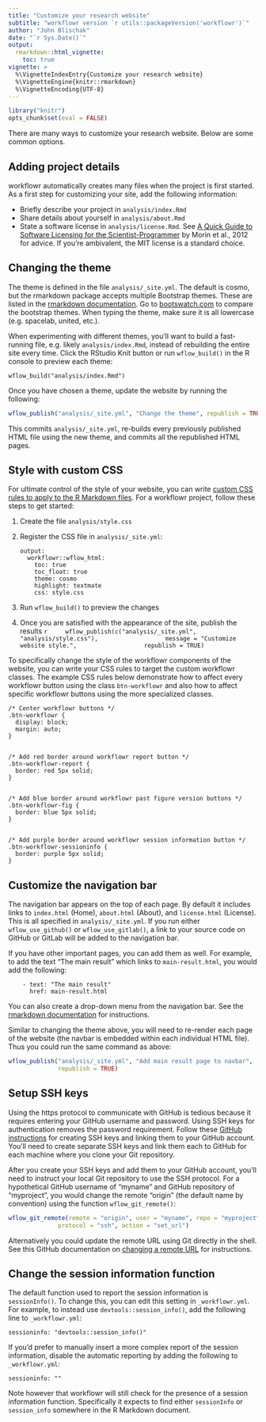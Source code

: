```yaml
---
title: "Customize your research website"
subtitle: "workflowr version `r utils::packageVersion('workflowr')`"
author: "John Blischak"
date: "`r Sys.Date()`"
output:
  rmarkdown::html_vignette:
    toc: true
vignette: >
  %\VignetteIndexEntry{Customize your research website}
  %\VignetteEngine{knitr::rmarkdown}
  %\VignetteEncoding{UTF-8}
---
```


```r
library("knitr")
opts_chunk$set(eval = FALSE)
```

There are many ways to customize your research website. Below are some common
options.

## Adding project details

workflowr automatically creates many files when the project is first started. As
a first step for customizing your site, add the following information:

* Briefly describe your project in `analysis/index.Rmd`
* Share details about yourself in `analysis/about.Rmd`
* State a software license in `analysis/license.Rmd`. See [A Quick Guide to
Software Licensing for the Scientist-Programmer][morin2012] by Morin et al.,
2012 for advice. If you're ambivalent, the MIT license is a standard choice.

[morin2012]: http://journals.plos.org/ploscompbiol/article?id=10.1371/journal.pcbi.1002598

## Changing the theme

The theme is defined in the file `analysis/_site.yml`. The default is cosmo, but
the rmarkdown package accepts multiple Bootstrap themes. These are listed in the
[rmarkdown documentation][rmd-themes]. Go to 
[bootswatch.com](http://bootswatch.com/) to compare the bootstrap themes. When
typing the theme, make sure it is all lowercase (e.g. spacelab, united, etc.).

When experimenting with different themes, you'll want to build a fast-running
file, e.g. likely `analysis/index.Rmd`, instead of rebuilding the entire site
every time. Click the RStudio Knit button or run `wflow_build()` in the R
console to preview each theme:

```
wflow_build("analysis/index.Rmd")
```

Once you have chosen a theme, update the website by running the following:

```r
wflow_publish("analysis/_site.yml", "Change the theme", republish = TRUE)
```

This commits `analysis/_site.yml`, re-builds every previously published HTML
file using the new theme, and commits all the republished HTML pages.

[rmd-themes]: http://rmarkdown.rstudio.com/html_document_format.html#appearance_and_style

## Style with custom CSS

For ultimate control of the style of your website, you can write [custom CSS
rules to apply to the R Markdown files][custom-css]. For a workflowr project,
follow these steps to get started:

1. Create the file `analysis/style.css`
1. Register the CSS file in `analysis/_site.yml`:

    ```
    output:
      workflowr::wflow_html:
        toc: true
        toc_float: true
        theme: cosmo
        highlight: textmate
        css: style.css
    ```
1. Run `wflow_build()` to preview the changes
1. Once you are satisfied with the appearance of the site, publish the results
    ```r
    wflow_publish(c("analysis/_site.yml", "analysis/style.css"),
                  message = "Customize website style.",
                  republish = TRUE)
    ```

[custom-css]: https://bookdown.org/yihui/rmarkdown/html-document.html#custom-css

To specifically change the style of the workflowr components of the website, you
can write your CSS rules to target the custom workflowr classes. The example CSS
rules below demonstrate how to affect every workflowr button using the class
`btn-workflowr` and also how to affect specific workflowr buttons using the more
specialized classes.

```
/* Center workflowr buttons */
.btn-workflowr {
  display: block;
  margin: auto;
}


/* Add red border around workflowr report button */
.btn-workflowr-report {
  border: red 5px solid;
}


/* Add blue border around workflowr past figure version buttons */
.btn-workflowr-fig {
  border: blue 5px solid;
}


/* Add purple border around workflowr session information button */
.btn-workflowr-sessioninfo {
  border: purple 5px solid;
}
```

## Customize the navigation bar

The navigation bar appears on the top of each page. By default it includes links
to `index.html` (Home), `about.html` (About), and `license.html` (License). This
is all specified in `analysis/_site.yml`. If you run either `wflow_use_github()`
or `wflow_use_gitlab()`, a link to your source code on GitHub or GitLab will be
added to the navigation bar.

If you have other important pages, you can add them as well. For example, to add
the text "The main result" which links to `main-result.html`, you would add the
following:

```
    - text: "The main result"
      href: main-result.html
```

You can also create a drop-down menu from the navigation bar. See the [rmarkdown
documentation][navbar] for instructions.

Similar to changing the theme above, you will need to re-render each page of the
website (the navbar is embedded within each individual HTML file). Thus you
could run the same command as above:

```r
wflow_publish("analysis/_site.yml", "Add main result page to navbar",
              republish = TRUE)
```

[navbar]: http://rmarkdown.rstudio.com/rmarkdown_websites.html#site_navigation

## Setup SSH keys

Using the https protocol to communicate with GitHub is tedious because it
requires entering your GitHub username and password. Using SSH keys for
authentication removes the password requirement. Follow these [GitHub
instructions][ssh] for creating SSH keys and linking them to your GitHub
account. You'll need to create separate SSH keys and link them each to GitHub
for each machine where you clone your Git repository.

After you create your SSH keys and add them to your GitHub account, you'll need
to instruct your local Git repository to use the SSH protocol. For a
hypothetical GitHub username of "myname" and GitHub repository of "myproject",
you would change the remote "origin" (the default name by convention) using the
function `wflow_git_remote()`:

```r
wflow_git_remote(remote = "origin", user = "myname", repo = "myproject",
              protocol = "ssh", action = "set_url")
```

Alternatively you could update the remote URL using Git directly in the shell.
See this GitHub documentation on [changing a remote URL][set-url] for
instructions.

[ssh]: https://help.github.com/articles/generating-an-ssh-key/
[set-url]: https://help.github.com/articles/changing-a-remote-s-url/

## Change the session information function

The default function used to report the session information is `sessionInfo()`.
To change this, you can edit this setting in `_workflowr.yml`. For example, to
instead use `devtools::session_info()`, add the following line to
`_workflowr.yml`:

```
sessioninfo: "devtools::session_info()"
```

If you'd prefer to manually insert a more complex report of the session
information, disable the automatic reporting by adding the following to
`_workflowr.yml`:

```
sessioninfo: ""
```

Note however that workflowr will still check for the presence of a session
information function. Specifically it expects to find either `sessionInfo` or
`session_info` somewhere in the R Markdown document.
